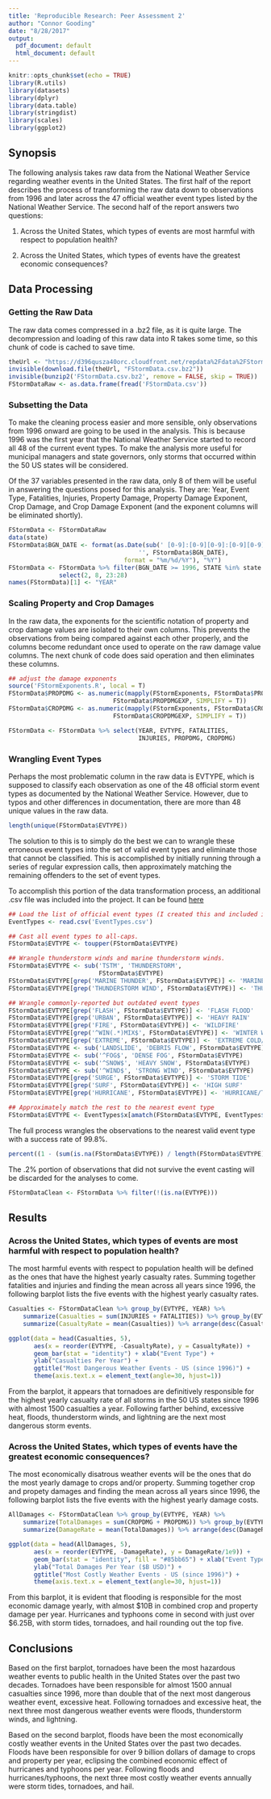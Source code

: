 ```yaml
---
title: 'Reproducible Research: Peer Assessment 2'
author: "Connor Gooding"
date: "8/28/2017"
output:
  pdf_document: default
  html_document: default
---
```


```r
knitr::opts_chunk$set(echo = TRUE)
library(R.utils)
library(datasets)
library(dplyr)
library(data.table)
library(stringdist)
library(scales)
library(ggplot2)
```

## Synopsis

The following analysis takes raw data from the National Weather Service regarding weather events in the United States. The first half of the report describes the process of transforming the raw data down to observations from 1996 and later across the 47 official weather event types listed by the National Weather Service. The second half of the report answers two questions:

1. Across the United States, which types of events are most harmful with respect to population health?

2. Across the United States, which types of events have the greatest economic consequences?

## Data Processing

### Getting the Raw Data

The raw data comes compressed in a .bz2 file, as it is quite large. The decompression and loading of this raw data into R takes some time, so this chunk of code is cached to save time.

```r
theUrl <- "https://d396qusza40orc.cloudfront.net/repdata%2Fdata%2FStormData.csv.bz2"
invisible(download.file(theUrl, "FStormData.csv.bz2"))
invisible(bunzip2('FStormData.csv.bz2', remove = FALSE, skip = TRUE))
FStormDataRaw <- as.data.frame(fread('FStormData.csv'))
```


### Subsetting the Data

To make the cleaning process easier and more sensible, only observations from 1996 onward are going to be used in the analysis. This is because 1996 was the first year that the National Weather Service started to record all 48 of the current event types. To make the analysis more useful for municipal managers and state governors, only storms that occurred within the 50 US states will be considered.

Of the 37 variables presented in the raw data, only 8 of them will be useful in answering the questions posed for this analysis. They are: Year, Event Type, Fatalities, Injuries, Property Damage, Property Damage Exponent, Crop Damage, and Crop Damage Exponent (and the exponent columns will be eliminated shortly).

```r
FStormData <- FStormDataRaw
data(state)
FStormData$BGN_DATE <- format(as.Date(sub(' [0-9]:[0-9][0-9]:[0-9][0-9]$',
                                    '', FStormData$BGN_DATE), 
                                format = "%m/%d/%Y"), "%Y")
FStormData <- FStormData %>% filter(BGN_DATE >= 1996, STATE %in% state.abb) %>%
              select(2, 8, 23:28)
names(FStormData)[1] <- "YEAR"

```

### Scaling Property and Crop Damages

In the raw data, the exponents for the scientific notation of property and crop damage values are isolated to their own columns. This prevents the observations from being compared against each other properly, and the columns become redundant once used to operate on the raw damage value columns. The next chunk of code does said operation and then eliminates these columns. 

```r

## adjust the damage exponents
source('FStormExponents.R', local = T)
FStormData$PROPDMG <- as.numeric(mapply(FStormExponents, FStormData$PROPDMG,
                             FStormData$PROPDMGEXP, SIMPLIFY = T))
FStormData$CROPDMG <- as.numeric(mapply(FStormExponents, FStormData$CROPDMG,
                             FStormData$CROPDMGEXP, SIMPLIFY = T))

FStormData <- FStormData %>% select(YEAR, EVTYPE, FATALITIES,
                                    INJURIES, PROPDMG, CROPDMG)
```

### Wrangling Event Types

Perhaps the most problematic column in the raw data is EVTYPE, which is supposed to classify each observation as one of the 48 official storm event types as documented by the National Weather Service. However, due to typos and other differences in documentation, there are more than 48 unique values in the raw data.

```r
length(unique(FStormData$EVTYPE))
```

The solution to this is to simply do the best we can to wrangle these erroneous event types into the set of valid event types and eliminate those that cannot be classified. This is accomplished by initially running through a series of regular expression calls, then approximately matching the remaining offenders to the set of event types. 

To accomplish this portion of the data transformation process, an additional .csv file was included into the project. It can be found [here](https://github.com/cgoods94/datasciencecoursera/tree/master/ReproducibleResearch/RepData_PeerAssessment2)

```r

## Load the list of official event types (I created this and included it in the repo).
EventTypes <- read.csv('EventTypes.csv')

## Cast all event types to all-caps.
FStormData$EVTYPE <- toupper(FStormData$EVTYPE)

## Wrangle thunderstorm winds and marine thunderstorm winds.
FStormData$EVTYPE <- sub('TSTM', 'THUNDERSTORM',
                         FStormData$EVTYPE)
FStormData$EVTYPE[grep('MARINE THUNDER', FStormData$EVTYPE)] <- 'MARINE TSTM WIND'
FStormData$EVTYPE[grep('THUNDERSTORM WIND', FStormData$EVTYPE)] <- 'THUNDERSTORM WIND'

## Wrangle commonly-reported but outdated event types
FStormData$EVTYPE[grep('FLASH', FStormData$EVTYPE)] <- 'FLASH FLOOD'
FStormData$EVTYPE[grep('URBAN', FStormData$EVTYPE)] <- 'HEAVY RAIN'
FStormData$EVTYPE[grep('FIRE', FStormData$EVTYPE)] <- 'WILDFIRE'
FStormData$EVTYPE[grep('^WIN(.*)MIX$', FStormData$EVTYPE)] <- 'WINTER WEATHER'
FStormData$EVTYPE[grep('EXTREME', FStormData$EVTYPE)] <- 'EXTREME COLD/WIND CHILL'
FStormData$EVTYPE <- sub('LANDSLIDE', 'DEBRIS FLOW', FStormData$EVTYPE)
FStormData$EVTYPE <- sub('^FOG$', 'DENSE FOG', FStormData$EVTYPE)
FStormData$EVTYPE <- sub('^SNOW$', 'HEAVY SNOW', FStormData$EVTYPE)
FStormData$EVTYPE <- sub('^WIND$', 'STRONG WIND', FStormData$EVTYPE)
FStormData$EVTYPE[grep('SURGE', FStormData$EVTYPE)] <- 'STORM TIDE'
FStormData$EVTYPE[grep('SURF', FStormData$EVTYPE)] <- 'HIGH SURF'
FStormData$EVTYPE[grep('HURRICANE', FStormData$EVTYPE)] <- 'HURRICANE/TYPHOON'

## Approximately match the rest to the nearest event type
FStormData$EVTYPE <- EventTypes$x[amatch(FStormData$EVTYPE, EventTypes$x, maxDist = 5)]
```

The full process wrangles the observations to the nearest valid event type with a success rate of 99.8%.

```r
percent((1 - (sum(is.na(FStormData$EVTYPE)) / length(FStormData$EVTYPE))))
```

The .2% portion of observations that did not survive the event casting will be discarded for the analyses to come.

```r
FStormDataClean <- FStormData %>% filter(!(is.na(EVTYPE)))
```

## Results

### Across the United States, which types of events are most harmful with respect to population health?

The most harmful events with respect to population health will be defined as the ones that have the highest yearly casualty rates. Summing together fatalities and injuries and finding the mean across all years since 1996, the following barplot lists the five events with the highest yearly casualty rates.

```r
Casualties <- FStormDataClean %>% group_by(EVTYPE, YEAR) %>% 
    summarize(Casualties = sum(INJURIES + FATALITIES)) %>% group_by(EVTYPE) %>%
    summarize(CasualtyRate = mean(Casualties)) %>% arrange(desc(CasualtyRate))

ggplot(data = head(Casualties, 5), 
       aes(x = reorder(EVTYPE, -CasualtyRate), y = CasualtyRate)) + 
       geom_bar(stat = "identity") + xlab("Event Type") + 
       ylab("Casualties Per Year") + 
       ggtitle("Most Dangerous Weather Events - US (since 1996)") +
       theme(axis.text.x = element_text(angle=30, hjust=1)) 
```

From the barplot, it appears that tornadoes are definitively responsible for the highest yearly casualty rate of all storms in the 50 US states since 1996 with almost 1500 casualties a year. Following farther behind, excessive heat, floods, thunderstorm winds, and lightning are the next most dangerous storm events.

### Across the United States, which types of events have the greatest economic consequences?

The most economically disatrous weather events will be the ones that do the most yearly damage to crops and/or property. Summing together crop and propety damages and finding the mean across all years since 1996, the following barplot lists the five events with the highest yearly damage costs.

```r
AllDamages <- FStormDataClean %>% group_by(EVTYPE, YEAR) %>% 
    summarize(TotalDamages = sum(CROPDMG + PROPDMG)) %>% group_by(EVTYPE) %>%
    summarize(DamageRate = mean(TotalDamages)) %>% arrange(desc(DamageRate))

ggplot(data = head(AllDamages, 5), 
       aes(x = reorder(EVTYPE, -DamageRate), y = DamageRate/1e9)) + 
       geom_bar(stat = "identity", fill = "#85bb65") + xlab("Event Type") + 
       ylab("Total Damages Per Year ($B USD)") + 
       ggtitle("Most Costly Weather Events - US (since 1996)") +
       theme(axis.text.x = element_text(angle=30, hjust=1)) 
```

From this barplot, it is evident that flooding is responsible for the most economic damage yearly, with almost $10B in combined crop and property damage per year. Hurricanes and typhoons come in second with just over $6.25B, with storm tides, tornadoes, and hail rounding out the top five.

## Conclusions

Based on the first barplot, tornadoes have been the most hazardous weather events to public health in the United States over the past two decades. Tornadoes have been responsible for almost 1500 annual casualties since 1996, more than double that of the next most dangerous weather event, excessive heat. Following tornadoes and excessive heat, the next three most dangerous weather events were floods, thunderstorm winds, and lightning.

Based on the second barplot, floods have been the most economically costly weather events in the United States over the past two decades. Floods have been responsible for over 9 billion dollars of damage to crops and property per year, eclipsing the combined economic effect of hurricanes and typhoons per year. Following floods and hurricanes/typhoons, the next three most costly weather events annually were storm tides, tornadoes, and hail.
